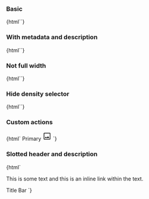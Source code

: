 
<Meta title="Web Components/Title Bar" component="ic-title-bar" />

<Description markdown={readme} />

### Basic

<Canvas>
  <Story name="Basic">{html`<ic-title-bar
    header="Title Bar"
  ></ic-title-bar>`}</Story>
</Canvas>

### With metadata and description

<Canvas>
  <Story name="With metadata and description">
    {html`<ic-title-bar
      header="Title Bar"
      metadata="128 items | 32gb | Updated: 01/02/03"
      description="Data table description that describes the purpose of the table."
    ></ic-title-bar>`}
  </Story>
</Canvas>

### Not full width

<Canvas>
  <Story name="Not full width">
    {html`<ic-title-bar
      full-width="false"
      header="Title Bar"
      metadata="128 items | 32gb | Updated: 01/02/03"
      description="Data table description that describes the purpose of the table."
    ></ic-title-bar>`}
  </Story>
</Canvas>

### Hide density selector

<Canvas>
  <Story name="Hide density selector">
    {html`<ic-title-bar
      hide-density-select="true"
      header="Title Bar"
      metadata="128 items | 32gb | Updated: 01/02/03"
      description="Data table description that describes the purpose of the table."
    ></ic-title-bar>`}
  </Story>
</Canvas>

### Custom actions

<Canvas>
  <Story name="Custom actions">
    {html`<ic-title-bar
      header="Title Bar"
      metadata="128 items | 32gb | Updated: 01/02/03"
      description="Data table description that describes the purpose of the table."
    >
      <ic-button slot="primary-action">Primary</ic-button>
      <ic-button slot="custom-actions" variant="icon" aria-label="Icon Button">
        <svg
          xmlns="http://www.w3.org/2000/svg"
          height="24"
          viewBox="0 -960 960 960"
          width="24"
        >
          <path
            d="M180-120q-24 0-42-18t-18-42v-600q0-24 18-42t42-18h600q24 0 42 18t18 42v600q0 24-18 42t-42 18H180Zm0-60h600v-600H180v600Zm56-97h489L578-473 446-302l-93-127-117 152Zm-56 97v-600 600Z"
          />
        </svg>
      </ic-button>
    </ic-title-bar>`}
  </Story>
</Canvas>

### Slotted header and description

<Canvas>
  <Story name="Slotted header and description">
    {html`<ic-title-bar hide-density-select="true">
      <ic-typography slot="description" variant="body">
        <p>
          This is some text and
          <ic-link href="/" inline="">this is an inline link</ic-link> within
          the text.
        </p>
      </ic-typography>
      <ic-typography slot="header" variant="h3">
        <ic-link href="/" inline="">Title Bar</ic-link>
      </ic-typography>
    </ic-title-bar>`}
  </Story>
</Canvas>
